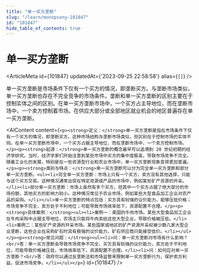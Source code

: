 ```yaml
---
title: "单一买方垄断"
slug: "/learn/monopsony-101847"
id: "101847"
hide_table_of_contents: true
---
```



# 单一买方垄断

<ArticleMeta id={101847} updatedAt={'2023-09-25 22:58:58'} alias={`[]`} />
<div className='border-solid border-b border-t-0 my-4 border-[var(--ifm-color-gray-300)]' />

单一买方垄断是市场条件下仅有一个买方的情况，即垄断买方。与垄断市场类似，单一买方垄断也存在不完全竞争的市场条件。垄断和单一买方垄断的区别主要在于控制实体之间的区别。在单一买方垄断市场中，一个买方占主导地位，而在垄断市场中，一个卖方控制着市场。在供应大部分或全部地区就业机会的地区普遍存在单一买方垄断。

<AIContent content={`<p><strong>定义：</strong>单一买方垄断是指在市场条件下仅有一个买方的情况，即垄断买方。这种市场结构与垄断市场类似，但区别在于控制市场的实体不同。在单一买方垄断市场中，一个买方占据主导地位，而在垄断市场中，一个卖方控制市场。</p><p><strong>起源：</strong>单一买方垄断的概念最早可以追溯到 20 世纪初期的经济学研究。当时，经济学家们开始注意到某些市场中买方的集中度极高，导致市场竞争不完全。随着工业化的发展，特别是在一些资源型行业和农业市场中，单一买方垄断现象变得更加普遍。</p><p><strong>类别与特点：</strong>单一买方垄断可以分为完全单一买方垄断和部分单一买方垄断。<ul><li>完全单一买方垄断：市场上只有一个买方，卖方没有其他选择，只能与这个买方交易。这种情况通常出现在特定资源或产品的市场中，例如某些矿产资源的开采。</li><li>部分单一买方垄断：市场上虽然有多个买方，但其中一个买方占据了绝大部分的市场份额，其他买方的影响力较小。这种情况常见于农业市场，例如某些大型食品加工企业对农产品的采购。</li></ul>单一买方垄断的特点包括：买方具有较强的议价能力，能够压低价格；市场竞争不完全，卖方处于不利地位；可能导致市场效率低下，资源配置不合理。</p><p><strong>具体案例：</strong><ul><li>案例一：美国的牛肉市场。某些大型食品加工企业在牛肉采购中占据主导地位，农场主只能将牛肉卖给这些大型企业，导致价格被压低。</li><li>案例二：某些矿产资源的开采市场。某些国家或地区的矿产资源开采权被少数几家大型企业垄断，这些企业在采购矿石时具有极强的议价能力，矿石供应商只能接受低价。</li></ul></p><p><strong>常见问题：</strong><ul><li>问：单一买方垄断对市场有什么影响？<br/>答：单一买方垄断会导致市场竞争不完全，买方具有较强的议价能力，卖方处于不利地位，可能导致价格被压低，市场效率低下，资源配置不合理。</li><li>问：如何应对单一买方垄断？<br/>答：政府可以通过反垄断法和市场监管来限制单一买方垄断行为，保护卖方利益，促进市场竞争。</li></ul></p>`} id={101847} />
